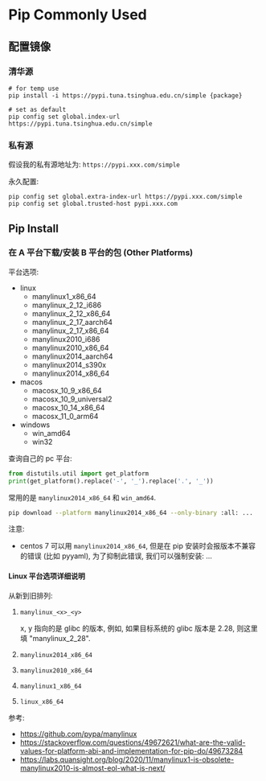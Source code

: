 # Pip Commonly Used

## 配置镜像

### 清华源

```shell
# for temp use
pip install -i https://pypi.tuna.tsinghua.edu.cn/simple {package}

# set as default
pip config set global.index-url https://pypi.tuna.tsinghua.edu.cn/simple
```

### 私有源

假设我的私有源地址为: `https://pypi.xxx.com/simple`

永久配置:

```shell
pip config set global.extra-index-url https://pypi.xxx.com/simple
pip config set global.trusted-host pypi.xxx.com
```

## Pip Install

### 在 A 平台下载/安装 B 平台的包 (Other Platforms)

平台选项:

- linux
    - manylinux1_x86_64
    - manylinux_2_12_i686
    - manylinux_2_12_x86_64
    - manylinux_2_17_aarch64
    - manylinux_2_17_x86_64
    - manylinux2010_i686
    - manylinux2010_x86_64
    - manylinux2014_aarch64
    - manylinux2014_s390x
    - manylinux2014_x86_64
- macos
    - macosx_10_9_x86_64
    - macosx_10_9_universal2
    - macosx_10_14_x86_64
    - macosx_11_0_arm64
- windows
    - win_amd64
    - win32

查询自己的 pc 平台:

```py
from distutils.util import get_platform
print(get_platform().replace('-', '_').replace('.', '_'))
```

常用的是 `manylinux2014_x86_64` 和 `win_amd64`.

```sh
pip download --platform manylinux2014_x86_64 --only-binary :all: ...
```

注意:

- centos 7 可以用 `manylinux2014_x86_64`, 但是在 pip 安装时会报版本不兼容的错误 (比如 pyyaml), 为了抑制此错误, 我们可以强制安装: ...

#### Linux 平台选项详细说明

从新到旧排列:

1. `manylinux_<x>_<y>`

    x, y 指向的是 glibc 的版本, 例如, 如果目标系统的 glibc 版本是 2.28, 则这里填 "manylinux_2_28".

2. `manylinux2014_x86_64`
3. `manylinux2010_x86_64`
4. `manylinux1_x86_64`
5. `linux_x86_64`

参考:

- https://github.com/pypa/manylinux
- https://stackoverflow.com/questions/49672621/what-are-the-valid-values-for-platform-abi-and-implementation-for-pip-do/49673284
- https://labs.quansight.org/blog/2020/11/manylinux1-is-obsolete-manylinux2010-is-almost-eol-what-is-next/

